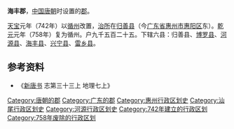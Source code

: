 '''海丰郡'''，[[中国|中国]][[唐朝|唐朝]]时设置的[[郡|郡]]。

[[天宝_(唐朝)|天宝]]元年（742年）以[[循州|循州]]改置，[[治所|治所]]在[[归善县|归善县]]（今[[广东省|广东省]][[惠州市|惠州市]][[惠阳区|惠阳区]]东）。[[乾元_(唐朝)|乾元]]元年（758年）复为循州。户九千五百二十五。下辖六县：归善县、[[博罗县|博罗县]]、[[河源縣|河源县]]、[[海丰县|海丰县]]、[[兴宁县|兴宁县]]、[[雷乡县|雷乡县]]。

== 参考资料 ==
*《[[新唐书|新唐书]] 志第三十三上 地理七上》

{{唐朝行政区划小作品}}
{{DEFAULTSORT:H}}
[[Category:唐朝的郡|Category:唐朝的郡]] 
[[Category:广东的郡|Category:广东的郡]]
[[Category:惠州行政区划史|Category:惠州行政区划史]]
[[Category:汕尾行政区划史|Category:汕尾行政区划史]]
[[Category:河源行政区划史|Category:河源行政区划史]]
[[Category:742年建立的行政区划|Category:742年建立的行政区划]] 
[[Category:758年废除的行政区划|Category:758年废除的行政区划]]